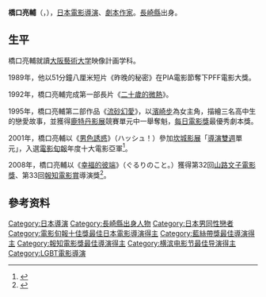 '''橋口亮輔'''（{{jpn|j=橋口 亮輔|hg=はしぐち りょうすけ|rm=Hashiguchi Ryōsuke}}，{{bd|1962年|7月13日|||Hashiguchi, Ryosuke}}），[[日本|日本]][[電影|電影]][[導演|導演]]、[[劇本|劇本]][[作家|作家]]。[[長崎縣|長崎縣]]出身。

== 生平 ==
橋口亮輔就讀[[大阪藝術大学|大阪藝術大学]]映像計画学科。

1989年，他以51分鐘八厘米短片《昨晚的秘密》在PIA電影節奪下PFF電影大獎。 

1992年，橋口亮輔完成第一部長片《[[二十歲的微熱|二十歲的微熱]]》。 

1995年，橋口亮輔第二部作品《[[流砂幻愛|流砂幻愛]]》，以[[濱崎步|濱崎步]]為女主角，描繪三名高中生的戀愛故事，並獲得[[鹿特丹影展|鹿特丹影展]]競賽單元中一舉奪魁，[[每日電影獎|每日電影獎]]最優秀劇本獎。 

2001年，橋口亮輔以《[[男色誘惑|男色誘惑]]》（ハッシュ！）參加[[坎城影展|坎城影展]]「[[導演雙週|導演雙週]]單元」，入選[[電影旬報|電影旬報]]年度十大電影亞軍<ref>{{Cite web|url= http://homepage3.nifty.com/yokohama-eigasai/24-2002/24_2002_shou.html|title= 第24回ヨコハマ映画祭 日本映画個人賞|accessdate= 2010-01-10|language= ja|publisher= Yokohama Film Festival|archive-date= 2016-11-16|archive-url= https://web.archive.org/web/20161116141904/http://homepage3.nifty.com/yokohama-eigasai/24-2002/24_2002_shou.html|dead-url= no}}</ref>。

2008年，橋口亮輔以《[[幸福的彼端|幸福的彼端]]》（ぐるりのこと。）獲得第32回[[山路文子電影獎|山路文子電影獎]]、第33回[[報知電影賞|報知電影賞]]導演獎<ref>{{Cite web|url=http://cinemahochi.yomiuri.co.jp/h_award/2008/ |title=報知映画賞ヒストリー |accessdate=2010-01-10 |language=ja |publisher=Cinema Hochi |deadurl=yes |archiveurl=https://web.archive.org/web/20111005191147/http://cinemahochi.yomiuri.co.jp/h_award/2008/ |archivedate=2011-10-05 }}</ref>。

== 參考资料 ==
{{reflist}}

{{報知電影獎最佳導演}}
{{横滨电影节最佳导演}}
{{電影旬報十佳獎最佳日本電影導演}}
{{藍絲帶獎最佳導演}}

{{Authority control}}
{{DEFAULTSORT:Hashiguchi Ryosuke}}
[[Category:日本導演|Category:日本導演]]
[[Category:長崎縣出身人物|Category:長崎縣出身人物]]
[[Category:日本男同性戀者|Category:日本男同性戀者]]
[[Category:電影旬報十佳獎最佳日本電影導演得主|Category:電影旬報十佳獎最佳日本電影導演得主]]
[[Category:藍絲帶獎最佳導演得主|Category:藍絲帶獎最佳導演得主]]
[[Category:報知電影獎最佳導演得主|Category:報知電影獎最佳導演得主]]
[[Category:横滨电影节最佳导演得主|Category:横滨电影节最佳导演得主]]
[[Category:LGBT電影導演|Category:LGBT電影導演]]